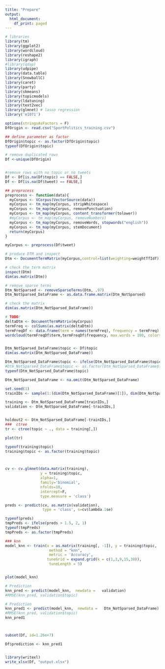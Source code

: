 ---
title: "Prepare"
output:
  html_document:
    df_print: paged
---

 

```{r}
# libraries
library(tm)
library(ggplot2)
library(wordcloud)
library(reshape2)
library(igraph)
#library(qdap)
library(udpipe)
library(data.table)
library(SnowballC) 
library(caret)
library(party)
library(skmeans)
library(topicmodels)
library(ldatuning)
library(text2vec)
library(glmnet) # lasso regression
library('e1071')
```

```{r}
options(stringsAsFactors = F) 
DfOrigin <- read.csv("SportPolitics_training.csv")

## define parameter as factor
DfOrigin$topic <- as.factor(DfOrigin$topic)
typeof(DfOrigin$topic)

# remove duplicated rows
Df <-unique(DfOrigin)


#remove rows with no topic or no tweets
Df <- Df[is.na(Df$topic) == FALSE,]
Df <- Df[is.na(Df$tweet) == FALSE,]

```
```{r}
## preprocess
preprocess <- function(data){
  myCorpus <- VCorpus(VectorSource(data))
  myCorpus <- tm_map(myCorpus, stripWhitespace)
  myCorpus <- tm_map(myCorpus, removePunctuation)
  myCorpus <- tm_map(myCorpus, content_transformer(tolower))
  #myCorpus <- tm_map(myCorpus, removeNumbers)
  myCorpus <- tm_map(myCorpus, removeWords, stopwords("english"))
  myCorpus <- tm_map(myCorpus, stemDocument)
  return(myCorpus)
}

myCorpus <- preprocess(Df$tweet)

```

```{r}
# produce DTM and inspect
Dtm <- DocumentTermMatrix(myCorpus,control=list(weighting=weightTfIdf))

# check the term matrix
inspect(Dtm)
dim(as.matrix(Dtm))

# remove sparse terms
Dtm_NotSparsed <- removeSparseTerms(Dtm, .97)
Dtm_NotSparsed_DataFrame <- as.data.frame.matrix(Dtm_NotSparsed)

# check the matrix  
dim(as.matrix(Dtm_NotSparsed_DataFrame))

```


```{r}
# TODO!
deltaDtm <- DocumentTermMatrix(myCorpus)
termFreq <- colSums(as.matrix(deltaDtm))
termFreqDf <- data.frame(term = names(termFreq), frequency = termFreq)
wordcloud(termFreqDf$term,termFreqDf$frequency, max.words = 100, colors = c('black','darkred'))


Dtm_NotSparsed_DataFrame$topic <- Df$topic
dim(as.matrix(Dtm_NotSparsed_DataFrame))

Dtm_NotSparsed_DataFrame$topic <- ifelse(Dtm_NotSparsed_DataFrame$topic == "Sports", 1, 2)
#Dtm_NotSparsed_DataFrame$topic <- as.factor(Dtm_NotSparsed_DataFrame$topic)
typeof(Dtm_NotSparsed_DataFrame$topic)

Dtm_NotSparsed_DataFrame <- na.omit(Dtm_NotSparsed_DataFrame)

```

```{r}
set.seed(1)
trainIDs <- sample(1:(dim(Dtm_NotSparsed_DataFrame)[1]), dim(Dtm_NotSparsed_DataFrame)[1]*0.6)

training <- Dtm_NotSparsed_DataFrame[trainIDs,] 
validation <- Dtm_NotSparsed_DataFrame[-trainIDs,]


holdout2 <- Dtm_NotSparsed_DataFrame[-trainIDs,]
###  ctree
tr <- ctree(topic ~ ., data = training[,])

plot(tr)
```
```{r}
typeof(training$topic)
training$topic <- as.factor(training$topic)



cv <- cv.glmnet(data.matrix(training), 
                y = training$topic,
                alpha=1,
                family='binomial', 
                nfolds=10, 
                intercept=F, 
                type.measure = 'class')

preds <- predict(cv, as.matrix(validation), 
                 type = 'class', s=cv$lambda.1se)

typeof(preds)
tmpPreds <- ifelse(preds > 1.5, 2, 1)
typeof(tmpPreds)
tmpPreds <- as.factor(tmpPreds)

```


```{r}
### knn 
model_knn <- train(x = as.matrix(training[, -1]), y = training$topic, 
                    method = "knn",
                    metric = 'Accuracy',
                   tuneGrid = expand.grid(k = c(1,3,9,15,30)),
                    tuneLength = 5)


plot(model_knn)

# Prediction
knn_pred <- predict(model_knn,  newdata =   validation)
#RMSE(knn_pred, validation$topic)

# Prediction
knn_pred1 <- predict(model_knn,  newdata =   Dtm_NotSparsed_DataFrame)
#RMSE(knn_pred, validation$topic)
knn_pred1



subset(Df, id=1.26e+7)

Df$prediction <- knn_pred1


library(writexl)
write_xlsx(Df, "output.xlsx")

```
